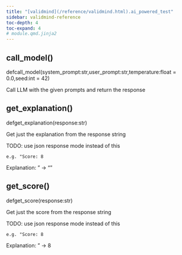```yaml
---
title: "[validmind](/reference/validmind.html).ai_powered_test"
sidebar: validmind-reference
toc-depth: 4
toc-expand: 4
# module.qmd.jinja2
---
```


<!-- function.qmd.jinja2 -->

## call_model[()]{.muted}

<!-- signatures.jinja2 -->

::: {.signature}

<span class="kw">def</span><span class="name">call_model</span>(<span class="params"><span class="n">system_prompt</span><span class="p">:</span><span class="nb"><!-- types.jinja2 - format_type -->str</span><span class="muted">,</span></span><span class="params"><span class="n">user_prompt</span><span class="p">:</span><span class="nb"><!-- types.jinja2 - format_type -->str</span><span class="muted">,</span></span><span class="params"><span class="n">temperature</span><span class="p">:</span><span class="nb"><!-- types.jinja2 - format_type -->float</span><span class="o"> = </span><span class="kc">0.0</span><span class="muted">,</span></span><span class="params"><span class="n">seed</span><span class="p">:</span><span class="nb"><!-- types.jinja2 - format_type -->int</span><span class="o"> = </span><span class="kc">42</span></span>)

:::

<!-- docstring.jinja2 -->

Call LLM with the given prompts and return the response

<!-- function.qmd.jinja2 -->

## get_explanation[()]{.muted}

<!-- signatures.jinja2 -->

::: {.signature}

<span class="kw">def</span><span class="name">get_explanation</span>(<span class="params"><span class="n">response</span><span class="p">:</span><span class="nb"><!-- types.jinja2 - format_type -->str</span></span>)

:::

<!-- docstring.jinja2 -->

Get just the explanation from the response string

TODO: use json response mode instead of this

```
e.g. "Score: 8
```

Explanation: <some-explanation>" -> "<some-explanation>"

<!-- function.qmd.jinja2 -->

## get_score[()]{.muted}

<!-- signatures.jinja2 -->

::: {.signature}

<span class="kw">def</span><span class="name">get_score</span>(<span class="params"><span class="n">response</span><span class="p">:</span><span class="nb"><!-- types.jinja2 - format_type -->str</span></span>)

:::

<!-- docstring.jinja2 -->

Get just the score from the response string

TODO: use json response mode instead of this

```
e.g. "Score: 8
```

Explanation: <some-explanation>" -> 8
